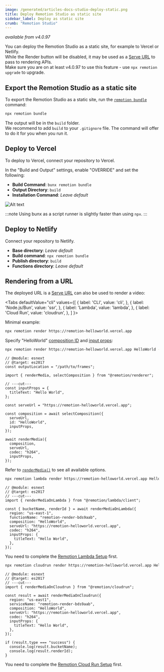 ```yaml
---
image: /generated/articles-docs-studio-deploy-static.png
title: Deploy Remotion Studio as static site
sidebar_label: Deploy as static site
crumb: "Remotion Studio"
---
```


_available from v4.0.97_


You can deploy the Remotion Studio as a static site, for example to Vercel or Netlify.  
While the Render button will be disabled, it may be used as a [Serve URL](/docs/terminology/serve-url) to pass to rendering APIs.  
Make sure you are on at least v4.0.97 to use this feature - use `npx remotion upgrade` to upgrade.

## Export the Remotion Studio as a static site

To export the Remotion Studio as a static site, run the [`remotion bundle`](/docs/cli/bundle) command:

```bash
npx remotion bundle
```

The output will be in the `build` folder.  
We recommend to add `build` to your `.gitignore` file. The command will offer to do it for you when you run it.

## Deploy to Vercel

To deploy to Vercel, connect your repository to Vercel.

In the "Build and Output" settings, enable "OVERRIDE" and set the following:

- **Build Command**: `bunx remotion bundle`
- **Output Directory**: `build`
- **Installation Command**: _Leave default_

![Alt text](https://github.com/remotion-dev/remotion/assets/86873911/ac38e1fb-0c95-4f64-b2b9-b72b90d69f22)

:::note
Using bunx as a script runner is slightly faster than using `npx`.
:::

## Deploy to Netlify

Connect your repository to Netlify.

- **Base directory**: _Leave default_
- **Build command**: `npx remotion bundle`
- **Publish directory**: `build`
- **Functions directory**: _Leave default_

## Rendering from a URL

The deployed URL is a [Serve URL](/docs/terminology/serve-url) can also be used to render a video:

<Tabs
defaultValue="cli"
values={[
{ label: 'CLI', value: 'cli', },
{ label: 'Node.js/Bun', value: 'ssr', },
{ label: 'Lambda', value: 'lambda', },
{ label: 'Cloud Run', value: 'cloudrun', },
]
}>
<TabItem value="cli">

Minimal example:

```bash
npx remotion render https://remotion-helloworld.vercel.app
```

Specify "HelloWorld" [composition ID](/docs/terminology/composition#composition-id) and [input props](/docs/terminology/input-props):

```bash
npx remotion render https://remotion-helloworld.vercel.app HelloWorld --props '{"titleText":"Hello World"}'
```

  </TabItem>
<TabItem value="ssr">

```tsx twoslash title="render.mjs"
// @module: esnext
// @target: es2017
const outputLocation = "/path/to/frames";

import { renderMedia, selectComposition } from "@remotion/renderer";

// ---cut---
const inputProps = {
  titleText: "Hello World",
};

const serveUrl = "https://remotion-helloworld.vercel.app";

const composition = await selectComposition({
  serveUrl,
  id: "HelloWorld",
  inputProps,
});

await renderMedia({
  composition,
  serveUrl,
  codec: "h264",
  inputProps,
});
```

Refer to [`renderMedia()`](/docs/renderer/render-media) to see all available options.

  </TabItem>

  <TabItem value="lambda">

```bash title="CLI"
npx remotion lambda render https://remotion-helloworld.vercel.app HelloWorld --props '{"titleText":"Hello World"}'
```

```tsx twoslash title="Node.js/Bun"
// @module: esnext
// @target: es2017
// ---cut---
import { renderMediaOnLambda } from "@remotion/lambda/client";

const { bucketName, renderId } = await renderMediaOnLambda({
  region: "us-east-1",
  functionName: "remotion-render-bds9aab",
  composition: "HelloWorld",
  serveUrl: "https://remotion-helloworld.vercel.app",
  codec: "h264",
  inputProps: {
    titleText: "Hello World",
  },
});
```

You need to complete the [Remotion Lambda Setup](/docs/lambda/setup) first.

  </TabItem>

  <TabItem value="cloudrun">

```bash title="CLI"
npx remotion cloudrun render https://remotion-helloworld.vercel.app HelloWorld --props '{"titleText":"Hello World"}'
```

```tsx twoslash title="Node.js/Bun"
// @module: esnext
// @target: es2017
// ---cut---
import { renderMediaOnCloudrun } from "@remotion/cloudrun";

const result = await renderMediaOnCloudrun({
  region: "us-east1",
  serviceName: "remotion-render-bds9aab",
  composition: "HelloWorld",
  serveUrl: "https://remotion-helloworld.vercel.app",
  codec: "h264",
  inputProps: {
    titleText: "Hello World",
  },
});

if (result.type === "success") {
  console.log(result.bucketName);
  console.log(result.renderId);
}
```

You need to complete the [Remotion Cloud Run Setup](/docs/cloudrun-alpha) first.

  </TabItem>
</Tabs>

